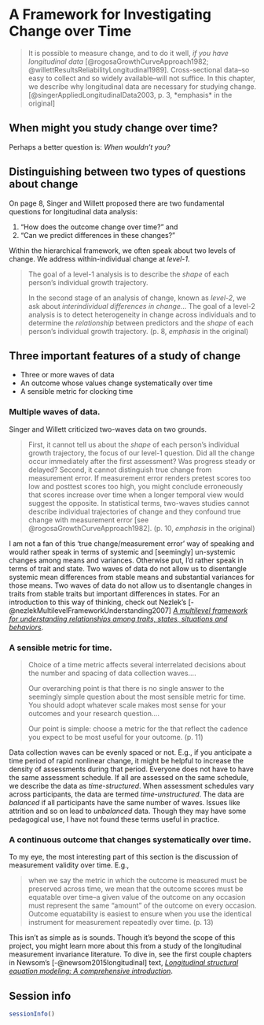 
# A Framework for Investigating Change over Time

> It is possible to measure change, and to do it well, *if you have longitudinal data* [@rogosaGrowthCurveApproach1982; @willettResultsReliabilityLongitudinal1989]. Cross-sectional data--so easy to collect and so widely available--will not suffice. In this chapter, we describe why longitudinal data are necessary for studying change. [@singerAppliedLongitudinalData2003, p. 3, *emphasis* in the original]

## When might you study change over time?

Perhaps a better question is: *When wouldn't you?*

## Distinguishing between two types of questions about change

On page 8, Singer and Willett proposed there are two fundamental questions for longitudinal data analysis:

1. "How does the outcome change over time?" and
2. "Can we predict differences in these changes?"

Within the hierarchical framework, we often speak about two levels of change. We address within-individual change at *level-1*.

> The goal of a level-1 analysis is to describe the *shape* of each person's individual growth trajectory.
>
> In the second stage of an analysis of change, known as *level-2*, we ask about *interindividual differences in change*... The goal of a level-2 analysis is to detect heterogeneity in change across individuals and to determine the *relationship* between predictors and the *shape* of each person's individual growth trajectory. (p. 8, *emphasis* in the original)

## Three important features of a study of change

* Three or more waves of data
* An outcome whose values change systematically over time
* A sensible metric for clocking time

### Multiple waves of data.

Singer and Willett criticized two-waves data on two grounds.

> First, it cannot tell us about the *shape* of each person's individual growth trajectory, the focus of our level-1 question. Did all the change occur immediately after the first assessment? Was progress steady or delayed? Second, it cannot distinguish true change from measurement error. If measurement error renders pretest scores too low and posttest scores too high, you might conclude erroneously that scores increase over time when a longer temporal view would suggest the opposite. In statistical terms, two-waves studies cannot describe individual trajectories of change and they confound true change with measurement error [see @rogosaGrowthCurveApproach1982]. (p. 10, *emphasis* in the original)

I am not a fan of this 'true change/measurement error' way of speaking and would rather speak in terms of systemic and [seemingly] un-systemic changes among means and variances. Otherwise put, I'd rather speak in terms of trait and state. Two waves of data do not allow us to disentangle systemic mean differences from stable means and substantial variances for those means. Two waves of data do not allow us to disentangle changes in traits from stable traits but important differences in states. For an introduction to this way of thinking, check out Nezlek's [-@nezlekMultilevelFrameworkUnderstanding2007] [*A multilevel framework for understanding relationships among traits, states, situations and behaviors*](https://www.researchgate.net/publication/228079300_A_Multilevel_Framework_for_Understanding_Relationships_Among_Traits_States_Situations_and_Behaviours).

### A sensible metric for time.

> Choice of a time metric affects several interrelated decisions about the number and spacing of data collection waves....
>
> Our overarching point is that there is no single answer to the seemingly simple question about the most sensible metric for time. You should adopt whatever scale makes most sense for your outcomes and your research question....
>
> Our point is simple: choose a metric for the that reflect the cadence you expect to be most useful for your outcome. (p. 11)

Data collection waves can be evenly spaced or not. E.g., if you anticipate a time period of rapid nonlinear change, it might be helpful to increase the density of assessments during that period. Everyone does not have to have the same assessment schedule. If all are assessed on the same schedule, we describe the data as *time-structured*. When assessment schedules vary across participants, the data are termed *time-unstructured*. The data are *balanced* if all participants have the same number of waves. Issues like attrition and so on lead to *unbalanced* data. Though they may have some pedagogical use, I have not found these terms useful in practice.

### A continuous outcome that changes systematically over time.

To my eye, the most interesting part of this section is the discussion of measurement validity over time. E.g.,

> when we say the metric in which the outcome is measured must be preserved across time, we mean that the outcome scores must be equatable over time--a given value of the outcome on any occasion must represent the same "amount" of the outcome on every occasion. Outcome equatability is easiest to ensure when you use the identical instrument for measurement repeatedly over time. (p. 13)

This isn't as simple as is sounds. Though it's beyond the scope of this project, you might learn more about this from a study of the longitudinal measurement invariance literature. To dive in, see the first couple chapters in Newsom's [-@newsom2015longitudinal] text, [*Longitudinal structural equation modeling: A comprehensive introduction*](http://www.longitudinalsem.com/).

## Session info {-}

```r
sessionInfo()
```

